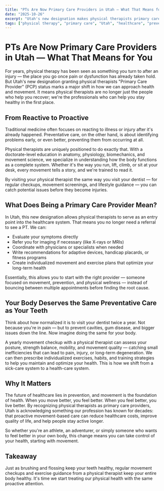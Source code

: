 ```yaml
---
title: "PTs Are Now Primary Care Providers in Utah — What That Means for You"
date: "2025-10-26"
excerpt: "Utah's new designation makes physical therapists primary care providers, shifting from reactive to proactive healthcare. Learn what this means for your movement and wellness."
tags: ["physical therapy", "primary care", "Utah", "healthcare", "prevention"]
---
```


# PTs Are Now Primary Care Providers in Utah — What That Means for You

For years, physical therapy has been seen as something you turn to after an injury — the place you go once pain or dysfunction has already taken hold. But Utah's new designation granting physical therapists "Primary Care Provider" (PCP) status marks a major shift in how we can approach health and movement. It means physical therapists are no longer just the people who help you recover; we're the professionals who can help you stay healthy in the first place.

## From Reactive to Proactive

Traditional medicine often focuses on reacting to illness or injury after it's already happened. Preventative care, on the other hand, is about identifying problems early, or even better, preventing them from occurring at all.

Physical therapists are uniquely positioned to do exactly that. With a doctorate-level education in anatomy, physiology, biomechanics, and movement science, we specialize in understanding how the body functions as a complete system. Whether it's the way you run, lift, climb, or sit at your desk, every movement tells a story, and we're trained to read it.

By visiting your physical therapist the same way you visit your dentist — for regular checkups, movement screenings, and lifestyle guidance — you can catch potential issues before they become injuries.

## What Does Being a Primary Care Provider Mean?

In Utah, this new designation allows physical therapists to serve as an entry point into the healthcare system. That means you no longer need a referral to see a PT. We can:

* Evaluate your symptoms directly
* Refer you for imaging if necessary (like X-rays or MRIs)
* Coordinate with physicians or specialists when needed
* Write recommendations for adaptive devices, handicap placards, or fitness programs
* Create individualized movement and exercise plans that optimize your long-term health

Essentially, this allows you to start with the right provider — someone focused on movement, prevention, and physical wellness — instead of bouncing between multiple appointments before finding the root cause.

## Your Body Deserves the Same Preventative Care as Your Teeth

Think about how normalized it is to visit your dentist twice a year. Not because you're in pain — but to prevent cavities, gum disease, and bigger issues down the line. Now imagine doing the same for your body.

A yearly movement checkup with a physical therapist can assess your posture, strength balance, mobility, and movement quality — catching small inefficiencies that can lead to pain, injury, or long-term degeneration. We can then prescribe individualized exercises, habits, and training strategies to help you maintain and optimize your health. This is how we shift from a sick-care system to a health-care system.

## Why It Matters

The future of healthcare lies in prevention, and movement is the foundation of health. When you move better, you feel better. When you feel better, you live better. By recognizing physical therapists as primary care providers, Utah is acknowledging something our profession has known for decades: that proactive movement-based care can reduce healthcare costs, improve quality of life, and help people stay active longer.

So whether you're an athlete, an adventurer, or simply someone who wants to feel better in your own body, this change means you can take control of your health, starting with movement.

## Takeaway

Just as brushing and flossing keep your teeth healthy, regular movement checkups and exercise guidance from a physical therapist keep your entire body healthy. It's time we start treating our physical health with the same proactive attention.
